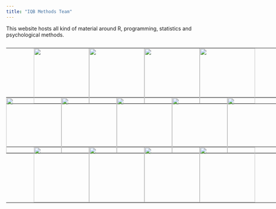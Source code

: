 ```yaml
---
title: "IQB Methods Team"
---
```


This website hosts all kind of material around R, programming, statistics and psychological methods.

<head>
<style>
table, th, td {
  margin-bottom: 0px;
  padding: 0px;
  margin-top: -18px;
}
</style>
</head>

</br>

<table style="width:900px">
<tr>
    <th style="width:75px"></th>
    </th>
    <th style="width:150px">
        <a href="https://cran.r-project.org/web/packages/eatTools/"><img src="./logos/eatTools.png" style="width:150px;height:150px;"></a>
    </th>
    <th style="width:150px">
      <a href="https://beckerbenj.github.io/eatFDZ/"><img src="./logos/eatFDZ.png" style="width:150px;height:150px;"></a>
      </th>
    <th style="width:150px">
      <a href="https://beckerbenj.github.io/eatCodebook/"><img src="./logos/eatCodebook.png" style="width:150px;height:150px;"></a>
    </th>
    <th style="width:150px">
      <a href="https://cran.r-project.org/web/packages/eatATA/"><img src="./logos/eatATA.png" style="width:150px;height:150px;"></a>
    </th>
    <th style="width:150px"></th>
    <th style="width:75px"></th>
</tr>
</table>

<table style="width:900px">
<tr>
    <th style="width:150px">
      <a href="https://beckerbenj.github.io/eatGADS/"><img src="./logos/eatGADS.png" style="width:150px;height:150px;"></a>
    </th>
    <th style="width:150px">
      <a href="https://beckerbenj.github.io/eatRecode/"><img src="./logos/eatRecode.png" style="width:150px;height:150px;"></a>
    </th>
    <th style="width:150px">
       <img src="./logos/eat.png" style="width:150px;height:150px;">
    </th>
    <th style="width:150px">
      <a href="https://github.com/sachseka/eatPrep"><img src="./logos/eatPrep.png" style="width:150px;height:150px;"></a>
    </th>
    <th style="width:150px">
      <img src="./logos/eatPrepTBA.png" style="width:150px;height:150px;"></a>
    </th>
    <th style="width:150px"></th>
</tr>
</table>


<table style="width:900px">
<tr>
    <th style="width:75px"></th>
    <th style="width:150px">
      <a href="https://github.com/weirichs/eatModel"><img src="./logos/eatModel.png" style="width:150px;height:150px;"></a>
    </th>
    <th style="width:150px">
      <a href="https://cran.r-project.org/web/packages/eatRep/"><img src="./logos/eatRep.png" style="width:150px;height:150px;"></a>
    </th>
    <th style="width:150px">
      <a href="https://github.com/beckerbenj/eatAnalysis"><img src="./logos/eatAnalysis.png" style="width:150px;height:150px;"></a>
    </th>
    <th style="width:150px">
      <a href="https://nickhaf.github.io/eatPlot/"><img src="./logos/eatPlot.png" style="width:150px;height:150px;"></a>
    </th>
    <th style="width:150px"></th>
    <th style="width:75px"></th>
</tr>
</table>
